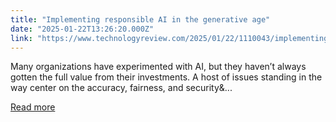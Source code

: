 ```yaml
---
title: "Implementing responsible AI in the generative age"
date: "2025-01-22T13:26:20.000Z"
link: "https://www.technologyreview.com/2025/01/22/1110043/implementing-responsible-ai-in-the-generative-age/"
---
```


Many organizations have experimented with AI, but they haven’t always gotten the full value from their investments. A host of issues standing in the way center on the accuracy, fairness, and security&...

[Read more](https://www.technologyreview.com/2025/01/22/1110043/implementing-responsible-ai-in-the-generative-age/)
